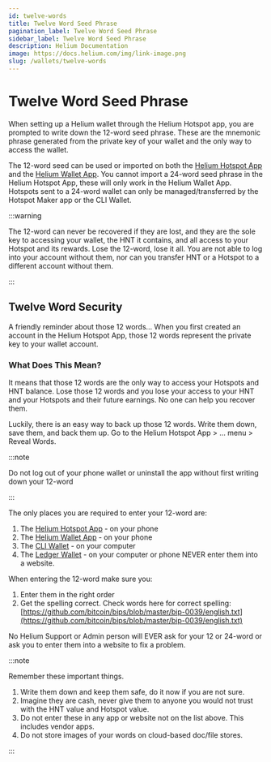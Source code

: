 ```yaml
---
id: twelve-words
title: Twelve Word Seed Phrase
pagination_label: Twelve Word Seed Phrase
sidebar_label: Twelve Word Seed Phrase
description: Helium Documentation
image: https://docs.helium.com/img/link-image.png
slug: /wallets/twelve-words
---
```


# Twelve Word Seed Phrase

When setting up a Helium wallet through the Helium Hotspot app, you are prompted to write down the
12-word seed phrase. These are the mnemonic phrase generated from the private key of your wallet and
the only way to access the wallet.

The 12-word seed can be used or imported on both the
[Helium Hotspot App](/mine-hnt/helium-hotspot-app) and the
[Helium Wallet App](/wallets/helium-wallet-app). You cannot import a 24-word seed phrase in the
Helium Hotspot App, these will only work in the Helium Wallet App. Hotspots sent to a 24-word wallet
can only be managed/transferred by the Hotspot Maker app or the CLI Wallet.

:::warning

The 12-word can never be recovered if they are lost, and they are the sole key to accessing your
wallet, the HNT it contains, and all access to your Hotspot and its rewards. Lose the 12-word, lose
it all. You are not able to log into your account without them, nor can you transfer HNT or a
Hotspot to a different account without them.

:::

## Twelve Word Security

A friendly reminder about those 12 words… When you first created an account in the Helium Hotspot
App, those 12 words represent the private key to your wallet account.

### What Does This Mean?

It means that those 12 words are the only way to access your Hotspots and HNT balance. Lose those 12
words and you lose your access to your HNT and your Hotspots and their future earnings. No one can
help you recover them.

Luckily, there is an easy way to back up those 12 words. Write them down, save them, and back them
up. Go to the Helium Hotspot App > … menu > Reveal Words.

:::note

Do not log out of your phone wallet or uninstall the app without first writing down your 12-word

:::

The only places you are required to enter your 12-word are:

1. The [Helium Hotspot App](/mine-hnt/helium-hotspot-app) - on your phone
2. The [Helium Wallet App](/wallets/helium-wallet-app) - on your phone
3. The [CLI Wallet](/wallets/cli-wallet) - on your computer
4. The [Ledger Wallet](/wallets/ledger) - on your computer or phone NEVER enter them into a website.

When entering the 12-word make sure you:

1. Enter them in the right order
2. Get the spelling correct. Check words here for correct spelling:
   [https://github.com/bitcoin/bips/blob/master/bip-0039/english.txt](https://github.com/bitcoin/bips/blob/master/bip-0039/english.txt)

No Helium Support or Admin person will EVER ask for your 12 or 24-word or ask you to enter them into
a website to fix a problem.

:::note

Remember these important things.

1. Write them down and keep them safe, do it now if you are not sure.
2. Imagine they are cash, never give them to anyone you would not trust with the HNT value and
   Hotspot value.
3. Do not enter these in any app or website not on the list above. This includes vendor apps.
4. Do not store images of your words on cloud-based doc/file stores.

:::
